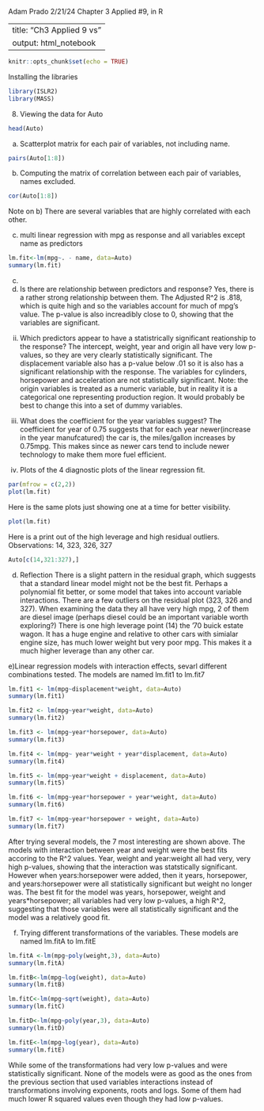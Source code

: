 Adam Prado
2/21/24
Chapter 3 Applied #9, in R

---
title: "Ch3 Applied 9 vs"
output: html_notebook
---

```{r setup, include=FALSE}
knitr::opts_chunk$set(echo = TRUE)
```

Installing the libraries
```{r}
library(ISLR2)
library(MASS)
```

8) Viewing the data for Auto
```{r}
head(Auto)
```

a) Scatterplot matrix for each pair of variables, not including name.
```{r}
pairs(Auto[1:8])
```
b) Computing the matrix of correlation between each pair of variables, names excluded. 
```{r}
cor(Auto[1:8])
```
Note on b)  There are several variables that are highly correlated with each other.


c) multi linear regression with mpg as response and all variables except name as predictors
```{r}
lm.fit<-lm(mpg~. - name, data=Auto)
summary(lm.fit)
```

c)
i) Is there are relationship between predictors and response?
Yes, there is a rather strong relationship between them.  The Adjusted R^2 is .818, which is quite high and so the variables account for much of mpg's value.  The p-value is also increadibly close to 0, showing that the variables are significant.

ii) Which predictors appear to have a statistrically significant reationship to the response?
The intercept, weight, year and origin all have very low p-values, so they are very clearly statistically significant.  The displacement variable also has a p-value below .01 so it is also has a significant relationship with the response.  The variables for cylinders, horsepower and acceleration are not statistically significant.
Note: the origin variables is treated as a numeric variable, but in reality it is a categorical one representing production region.  It would probably be best to change this into a set of dummy variables.

iii) What does the coefficient for the year variables suggest?
The coefficient for year of 0.75 suggests that for each year newer(increase in the year manufcatured) the car is, the miles/gallon increases by 0.75mpg.  This makes since as newer cars tend to include newer technology to make them more fuel efficient.  


d) Plots of the 4 diagnostic plots of the linear regression fit.
```{r}
par(mfrow = c(2,2))
plot(lm.fit)
```
Here is the same plots just showing one at a time for better visibility.
```{r}
plot(lm.fit)
```
Here is a print out of the high leverage and high residual outliers. Observations: 14, 323, 326, 327
```{r}
Auto[c(14,321:327),]
```
d) Reflection
There is a slight pattern in the residual graph, which suggests that a standard linear model might not be the best fit.  Perhaps a polynomial fit better, or some model that takes into account variable interactions.
There are a few outliers on the residual plot (323, 326 and 327).  When examining the data they all have very high mpg, 2 of them are diesel image (perhaps diesel could be an important variable worth exploring?)
There is one high leverage point (14) the '70 buick estate wagon.  It has a huge engine and relative to other cars with simialar engine size, has much lower weight but very poor mpg.  This makes it a much higher leverage than any other car.

e)Linear regression models with interaction effects, sevarl different combinations tested. The models are named lm.fit1 to lm.fit7 
```{r}
lm.fit1 <- lm(mpg~displacement*weight, data=Auto)
summary(lm.fit1)
```
```{r}
lm.fit2 <- lm(mpg~year*weight, data=Auto)
summary(lm.fit2)
```
```{r}
lm.fit3 <- lm(mpg~year*horsepower, data=Auto)
summary(lm.fit3)
```

```{r}
lm.fit4 <- lm(mpg~ year*weight + year*displacement, data=Auto)
summary(lm.fit4)
```
```{r}
lm.fit5 <- lm(mpg~year*weight + displacement, data=Auto)
summary(lm.fit5)
```
```{r}
lm.fit6 <- lm(mpg~year*horsepower + year*weight, data=Auto)
summary(lm.fit6)
```
```{r}
lm.fit7 <- lm(mpg~year*horsepower + weight, data=Auto)
summary(lm.fit7)
```


After trying several models, the 7 most interesting are shown above.
The models with interaction between year and weight were the best fits accoring to the R^2 values.  Year, weight and year:weight all had very, very high p-values, showing that the interaction was statstically significant.  However when years:horsepower were added, then it years, horsepower, and years:horsepower were all statistically significant but weight no longer was.  The best fit for the model was years, horsepower, weight and years*horsepower; all variables had very low p-values, a high R^2, suggesting that those variables were all statistically significant and the model was a relatively good fit.


f) Trying different transformations of the variables.  These models are named lm.fitA to lm.fitE
```{r}
lm.fitA <-lm(mpg~poly(weight,3), data=Auto)
summary(lm.fitA)
```
```{r}
lm.fitB<-lm(mpg~log(weight), data=Auto)
summary(lm.fitB)
```
```{r}
lm.fitC<-lm(mpg~sqrt(weight), data=Auto)
summary(lm.fitC)
```

```{r}
lm.fitD<-lm(mpg~poly(year,3), data=Auto)
summary(lm.fitD)
```
```{r}
lm.fitE<-lm(mpg~log(year), data=Auto)
summary(lm.fitE)

```

While some of the transformations had very low p-values and were statistically significant.  None of the models were as good as the ones from the previous section that used variables interactions instead of transformations involving exponents, roots and logs. Some of them had much lower R squared values even though they had low p-values.